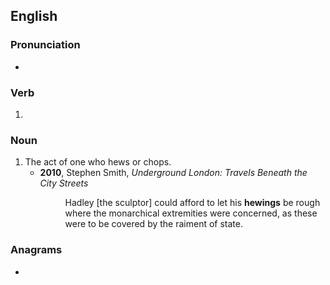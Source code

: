 ==English==

===Pronunciation===
* {{IPA|/ˈhjuːɪŋ/|lang=en}}

===Verb===
{{head|en|present participle}}

# {{present participle of|hew|lang=en|nocat=1}}

===Noun===
{{en-noun}}

# The act of one who hews or chops.
#* '''2010''', Stephen Smith, ''Underground London: Travels Beneath the City Streets''
#*: Hadley [the sculptor] could afford to let his '''hewings''' be rough where the monarchical extremities were concerned, as these were to be covered by the raiment of state.

===Anagrams===
* {{anagrams|en|a=eghinw|whinge}}